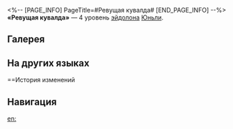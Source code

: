 <%-- [PAGE_INFO]
PageTitle=#Ревущая кувалда#
[END_PAGE_INFO] --%>
{{Эйдолон Инфобокс
|Название         = Ревущая кувалда
|Изображение      = Эйдолон Ревущая кувалда.png
|Персонаж         = Юньли
|Уровень          = 4
|Длительность     = 
|Описание         = После использования Интуита: Вырубка или Интуита: Истребление сопротивление эффектам повышается на 50% на 1 ход.
|Свойство1        = 
|Масштабирование1 = 
}}
'''«Ревущая кувалда»''' — 4 уровень [[эйдолон]]а [[Юньли]].

==Галерея==
{{Галерея|position=left|captionalign=center
|Персонаж Юньли Эйдолон 4.png|Осколок Эйдолона
}}

==На других языках==
{{На других языках
|en   = Artisan's Ironsong
|zhs  = 大匠击橐
|zht  = 大匠擊橐
|ja   = {{Rubi|大匠撃砧|たいしょうげきちん}}
|ko   = 망치를 휘두르는 거장
|es   = Tintineo del maestro herrero
|fr   = Chant de l'acier
|ru   = Ревущая кувалда
|th   = Artisan's Ironsong
|vi   = Thợ Giỏi Rèn Kiếm Sắc
|de   = Meisterschlag
|id   = Artisan's Ironsong
|pt   = Canção de Ferro do Artesão
}}

==История изменений
{{История изменений|3.5}}

==Навигация==
{{Навык Навбокс|Юньли}}

[[en:]]